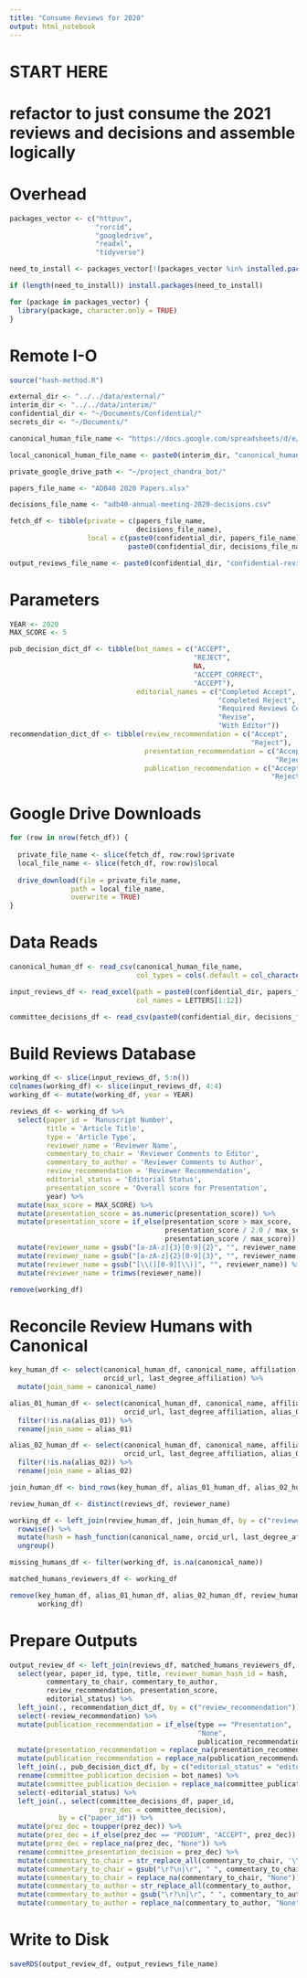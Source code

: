 ```yaml
---
title: "Consume Reviews for 2020"
output: html_notebook
---
```


# START HERE
# refactor to just consume the 2021 reviews and decisions and assemble logically

# Overhead
```r
packages_vector <- c("httpuv",
                     "rorcid",
                     "googledrive",
                     "readxl",
                     "tidyverse")

need_to_install <- packages_vector[!(packages_vector %in% installed.packages()[,"Package"])]

if (length(need_to_install)) install.packages(need_to_install)

for (package in packages_vector) {
  library(package, character.only = TRUE)
}

```

# Remote I-O
```r
source("hash-method.R")

external_dir <- "../../data/external/"
interim_dir <- "../../data/interim/"
confidential_dir <- "~/Documents/Confidential/"
secrets_dir <- "~/Documents/"

canonical_human_file_name <- "https://docs.google.com/spreadsheets/d/e/2PACX-1vTGm3PUsUUSFAuXHPGl_gFwHAqnAOaSWCTwrSI6IgKNHWSHWZvt3cS67GNB40mqHYsuoH_FOA3SPRhO/pub?gid=0&single=true&output=csv"

local_canonical_human_file_name <- paste0(interim_dir, "canonical_humans.csv")

private_google_drive_path <- "~/project_chandra_bot/"

papers_file_name <- "ADB40 2020 Papers.xlsx"

decisions_file_name <- "adb40-annual-meeting-2020-decisions.csv"

fetch_df <- tibble(private = c(papers_file_name,
                               decisions_file_name),
                   local = c(paste0(confidential_dir, papers_file_name),
                             paste0(confidential_dir, decisions_file_name)))

output_reviews_file_name <- paste0(confidential_dir, "confidential-reviews-2020.RDS")
```

# Parameters
```r
YEAR <- 2020
MAX_SCORE <- 5

pub_decision_dict_df <- tibble(bot_names = c("ACCEPT",
                                             "REJECT",
                                             NA,
                                             "ACCEPT_CORRECT",
                                             "ACCEPT"),
                               editorial_names = c("Completed Accept",
                                                   "Completed Reject",
                                                   "Required Reviews Completed",
                                                   "Revise",
                                                   "With Editor"))
recommendation_dict_df <- tibble(review_recommendation = c("Accept",
                                                           "Reject"),
                                 presentation_recommendation = c("Accept",
                                                                 "Reject"),
                                 publication_recommendation = c("Accept",
                                                                "Reject"))
```

# Google Drive Downloads
```r
for (row in nrow(fetch_df)) {
  
  private_file_name <- slice(fetch_df, row:row)$private
  local_file_name <- slice(fetch_df, row:row)$local
  
  drive_download(file = private_file_name,
               path = local_file_name,
               overwrite = TRUE)
}
```

# Data Reads
```r
canonical_human_df <- read_csv(canonical_human_file_name, 
                               col_types = cols(.default = col_character()))

input_reviews_df <- read_excel(path = paste0(confidential_dir, papers_file_name), 
                               col_names = LETTERS[1:12])

committee_decisions_df <- read_csv(paste0(confidential_dir, decisions_file_name), col_types = "ccc")

```

# Build Reviews Database
```r
working_df <- slice(input_reviews_df, 5:n())
colnames(working_df) <- slice(input_reviews_df, 4:4)
working_df <- mutate(working_df, year = YEAR)

reviews_df <- working_df %>%
  select(paper_id = 'Manuscript Number',
         title = 'Article Title',
         type = 'Article Type',
         reviewer_name = 'Reviewer Name',
         commentary_to_chair = 'Reviewer Comments to Editor',
         commentary_to_author = 'Reviewer Comments to Author',
         review_recommendation = 'Reviewer Recommendation',
         editorial_status = 'Editorial Status',
         presentation_score = 'Overall score for Presentation',
         year) %>%
  mutate(max_score = MAX_SCORE) %>%
  mutate(presentation_score = as.numeric(presentation_score)) %>%
  mutate(presentation_score = if_else(presentation_score > max_score, 
                                      presentation_score / 2.0 / max_score, 
                                      presentation_score / max_score)) %>%
  mutate(reviewer_name = gsub("[a-zA-z]{3}[0-9]{2}", "", reviewer_name, ignore.case = TRUE)) %>%
  mutate(reviewer_name = gsub("[a-zA-z]{2}[0-9]{3}", "", reviewer_name, ignore.case = TRUE)) %>%
  mutate(reviewer_name = gsub("[\\(][0-9][\\)]", "", reviewer_name)) %>%
  mutate(reviewer_name = trimws(reviewer_name))

remove(working_df)
```

# Reconcile Review Humans with Canonical
```r
key_human_df <- select(canonical_human_df, canonical_name, affiliation, 
                       orcid_url, last_degree_affiliation) %>%
  mutate(join_name = canonical_name)

alias_01_human_df <- select(canonical_human_df, canonical_name, affiliation, 
                            orcid_url, last_degree_affiliation, alias_01) %>%
  filter(!is.na(alias_01)) %>%
  rename(join_name = alias_01)

alias_02_human_df <- select(canonical_human_df, canonical_name, affiliation, 
                            orcid_url, last_degree_affiliation, alias_02) %>%
  filter(!is.na(alias_02)) %>%
  rename(join_name = alias_02)

join_human_df <- bind_rows(key_human_df, alias_01_human_df, alias_02_human_df)

review_human_df <- distinct(reviews_df, reviewer_name)

working_df <- left_join(review_human_df, join_human_df, by = c("reviewer_name" = "join_name")) %>%
  rowwise() %>%
  mutate(hash = hash_function(canonical_name, orcid_url, last_degree_affiliation)) %>%
  ungroup()

missing_humans_df <- filter(working_df, is.na(canonical_name))

matched_humans_reviewers_df <- working_df

remove(key_human_df, alias_01_human_df, alias_02_human_df, review_human_df,
       working_df)
```

# Prepare Outputs
```r
output_review_df <- left_join(reviews_df, matched_humans_reviewers_df, by = c("reviewer_name")) %>%
  select(year, paper_id, type, title, reviewer_human_hash_id = hash,
         commentary_to_chair, commentary_to_author,
         review_recommendation, presentation_score, 
         editorial_status) %>%
  left_join(., recommendation_dict_df, by = c("review_recommendation")) %>%
  select(-review_recommendation) %>%
  mutate(publication_recommendation = if_else(type == "Presentation",
                                              "None",
                                              publication_recommendation)) %>%
  mutate(presentation_recommendation = replace_na(presentation_recommendation, "None")) %>%
  mutate(publication_recommendation = replace_na(publication_recommendation, "None")) %>%
  left_join(., pub_decision_dict_df, by = c("editorial_status" = "editorial_names")) %>%
  rename(committee_publication_decision = bot_names) %>%
  mutate(committee_publication_decision = replace_na(committee_publication_decision, "None")) %>%
  select(-editorial_status) %>%
  left_join(., select(committee_decisions_df, paper_id, 
                      prez_dec = committee_decision),
            by = c("paper_id")) %>%
  mutate(prez_dec = toupper(prez_dec)) %>%
  mutate(prez_dec = if_else(prez_dec == "PODIUM", "ACCEPT", prez_dec)) %>%
  mutate(prez_dec = replace_na(prez_dec, "None")) %>%
  rename(committee_presentation_decision = prez_dec) %>%
  mutate(commentary_to_chair = str_replace_all(commentary_to_chair, '\\"', "'")) %>%
  mutate(commentary_to_chair = gsub("\r?\n|\r", " ", commentary_to_chair)) %>%
  mutate(commentary_to_chair = replace_na(commentary_to_chair, "None")) %>%
  mutate(commentary_to_author = str_replace_all(commentary_to_author, '\\"', "'")) %>%
  mutate(commentary_to_author = gsub("\r?\n|\r", " ", commentary_to_author)) %>%
  mutate(commentary_to_author = replace_na(commentary_to_author, "None")) 


```

# Write to Disk
```r
saveRDS(output_review_df, output_reviews_file_name)

```

